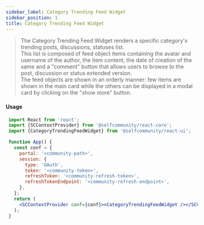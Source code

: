 ```yaml
---
sidebar_label: Category Trending Feed Widget
sidebar_position: 1
title: Category Trending Feed Widget
---
```


> The Category Trending Feed Widget renders a specific category's trending posts, discussions, statuses list.<br/>
This list is composed of feed object items containing the avatar and username of the author, the item content, the date of creation of the same
and a "comment" button that allows users to browse to the post, discussion or status extended version.<br/>
The feed objects are shown in an orderly manner: few items are shown in the main card while the others can be displayed in a modal card by clicking on the "show more" button.

<Logged><CategoryTrendingFeedWidget/></Logged>


#### Usage

```jsx
 import React from 'react';
 import {SCContextProvider} from '@selfcommunity/react-core';
 import {CategoryTrendingFeedWidget} from '@selfcommunity/react-ui';

 function App() {
   const conf = {
     portal: '<community-path>',
     session: {
       type: 'OAuth',
       token: '<community-token>',
       refreshToken: '<community-refresh-token>',
       refreshTokenEndpoint: '<community-refresh-endpoint>',
     },
   };
   return (
     <SCContextProvider conf={conf}><CategoryTrendingFeedWidget /></SCContextProvider>
   );
 }
```